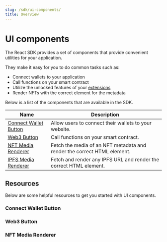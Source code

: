 ```yaml
---
slug: /sdk/ui-components/
title: Overview
---
```



# UI components

<div className="heroGrid">
  
  <div>
    <p>
        The React SDK provides a set of components that provide convenient utilities for your application.
    </p>

They make it easy for you to do common tasks such as:

- Connect wallets to your application
- Call functions on your smart contract
- Utilize the unlocked features of your [extensions](/contract-kit/features)
- Render NFTs with the correct element for the metadata

Below is a list of the components that are available in the SDK.

</div>

<div className="heroGridImageContainer">
  <ThemedImage
    sources={{
      light: "/assets/ui-components.png",
      dark: "/assets/ui-components.png",
    }}
    className="heroGridImage"
    alt="thirdweb dashboard"
  />
</div>

</div>

| Name                                                            | Description                                                             |
| --------------------------------------------------------------- | ----------------------------------------------------------------------- |
| [Connect Wallet Button](/sdk/ui-components/connectwalletbutton) | Allow users to connect their wallets to your website.                   |
| [Web3 Button](/sdk/ui-components/web3button)                    | Call functions on your smart contract.                                  |
| [NFT Media Renderer](/sdk/ui-components/ipfs-media-renderer)    | Fetch the media of an NFT metadata and render the correct HTML element. |
| [IPFS Media Renderer](/sdk/ui-components/ipfs-media-renderer)   | Fetch and render any IPFS URL and render the correct HTML element.      |

## Resources

Below are some helpful resources to get you started with UI components.

### Connect Wallet Button

<div className="row" style={{ marginBottom: 24 }}>
  <div className="col col--6" style={{ marginTop: 8 }}>
    <QuickstartCard
      name="Guide: Add a Connect Wallet Button"
      link="https://blog.thirdweb.com/guides/add-connectwallet-to-your-website/"
      image="/assets/icons/education.png"
    />
  </div>
  <div className="col col--6" style={{ marginTop: 8 }}>
    <QuickstartCard
      name="Video: Add a Connect Wallet Button"
      link="https://blog.thirdweb.com/guides/add-connectwallet-to-your-website/"
      image="/assets/icons/education.png"
    />
  </div>
</div>

### Web3 Button

<div className="row" style={{ marginBottom: 24 }}>
  <div className="col col--12" style={{ marginTop: 8 }}>
    <QuickstartCard
      name="Example: Call a Smart Contract Function with the Web3 Button"
      link="https://web3button.thirdweb-example.com/"
      image="/assets/icons/education.png"
    />
  </div>
</div>

### NFT Media Renderer

<div className="row" style={{ marginBottom: 24 }}>
  <div className="col col--12" style={{ marginTop: 8 }}>
    <QuickstartCard
      name="Guide: Create an NFT Gallery Using the NFT Media Renderer"
      link="https://blog.thirdweb.com/guides/create-an-nft-gallery-using-thirdweb-and-next-js/"
      image="/assets/icons/education.png"
    />
  </div>
</div>
